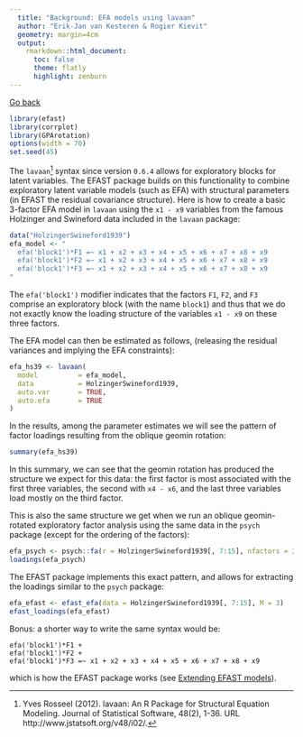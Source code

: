 ```yaml
---
  title: "Background: EFA models using lavaan"
  author: "Erik-Jan van Kesteren & Rogier Kievit"
  geometry: margin=4cm
  output:
    rmarkdown::html_document:
      toc: false
      theme: flatly
      highlight: zenburn
---
```


[Go back](../efast)

```r
library(efast)
library(corrplot)
library(GPArotation)
options(width = 70)
set.seed(45)
```

The `lavaan`[^lavaan] syntax since version `0.6.4` allows for exploratory blocks for latent variables. The EFAST package builds on this functionality to combine exploratory latent variable models (such as EFA) with structural parameters (in EFAST the residual covariance structure). Here is how to create a basic 3-factor EFA model in `lavaan` using the `x1 - x9` variables from the famous Holzinger and Swineford data included in the `lavaan` package:

```r
data("HolzingerSwineford1939")
efa_model <- "
  efa('block1')*F1 =~ x1 + x2 + x3 + x4 + x5 + x6 + x7 + x8 + x9
  efa('block1')*F2 =~ x1 + x2 + x3 + x4 + x5 + x6 + x7 + x8 + x9
  efa('block1')*F3 =~ x1 + x2 + x3 + x4 + x5 + x6 + x7 + x8 + x9
"
```

The `efa('block1')` modifier indicates that the factors `F1`, `F2`, and `F3` comprise an exploratory block (with the name `block1`) and thus that we do not exactly know the loading structure of the variables `x1 - x9` on these three factors.

The EFA model can then be estimated as follows, (releasing the residual variances and implying the EFA constraints):

```r
efa_hs39 <- lavaan(
  model          = efa_model, 
  data           = HolzingerSwineford1939,  
  auto.var       = TRUE, 
  auto.efa       = TRUE
)
```

In the results, among the parameter estimates we will see the pattern of factor loadings resulting from the oblique geomin rotation:

```r
summary(efa_hs39)
```
In this summary, we can see that the geomin rotation has produced the structure we expect for this data: the first factor is most associated with the first three variables, the second with `x4 - x6`, and the last three variables load mostly on the third factor.

This is also the same structure we get when we run an oblique geomin-rotated exploratory factor analysis using the same data in the `psych` package (except for the ordering of the factors):

```r
efa_psych <- psych::fa(r = HolzingerSwineford1939[, 7:15], nfactors = 3, rotate = "geominQ")
loadings(efa_psych)
```

The EFAST package implements this exact pattern, and allows for extracting the loadings similar to the `psych` package:

```r
efa_efast <- efast_efa(data = HolzingerSwineford1939[, 7:15], M = 3)
efast_loadings(efa_efast)
``` 

Bonus: a shorter way to write the same syntax would be:

```
efa('block1')*F1 + 
efa('block1')*F2 + 
efa('block1')*F3 =~ x1 + x2 + x3 + x4 + x5 + x6 + x7 + x8 + x9
```

which is how the EFAST package works (see [Extending EFAST models](./extend_efast#full-syntax)).


[^lavaan]: Yves Rosseel (2012). lavaan: An R Package for Structural Equation Modeling. Journal of
  Statistical Software, 48(2), 1-36. URL http://www.jstatsoft.org/v48/i02/.
